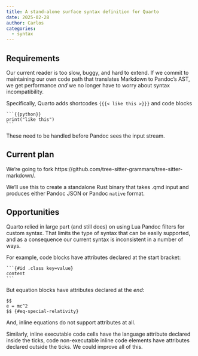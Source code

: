 ```yaml
---
title: A stand-alone surface syntax definition for Quarto
date: 2025-02-28
author: Carlos
categories:
  - syntax
---
```


## Requirements

Our current reader is too slow, buggy, and hard to extend. If we commit to maintaining
our own code path that translates Markdown to Pandoc's AST, we get performance _and_ we no
longer have to worry about syntax incompatibility.

Specifically, Quarto adds shortcodes `{{{< like this >}}}` and code blocks

````
```{{python}}
print("like this")
```
````

These need to be handled before Pandoc sees the input stream.

## Current plan

We're going to fork https://github.com/tree-sitter-grammars/tree-sitter-markdown/.

We'll use this to create a standalone Rust binary that takes .qmd input and produces
either Pandoc JSON or Pandoc `native` format.

## Opportunities

Quarto relied in large part (and still does) on using Lua Pandoc filters for custom syntax.
That limits the type of syntax that can be easily supported, and as a consequence our current syntax is inconsistent in a number of ways.

For example, code blocks have attributes declared at the start bracket:

````
```{#id .class key=value}
content
```
````

But equation blocks have attributes declared at the _end_:

```
$$
e = mc^2
$$ {#eq-special-relativity}
```

And, inline equations do not support attributes at all.

Similarly, inline executable code cells have the language attribute declared inside the ticks,
code non-executable inline code elements have attributes declared outside the ticks.
We could improve all of this.

